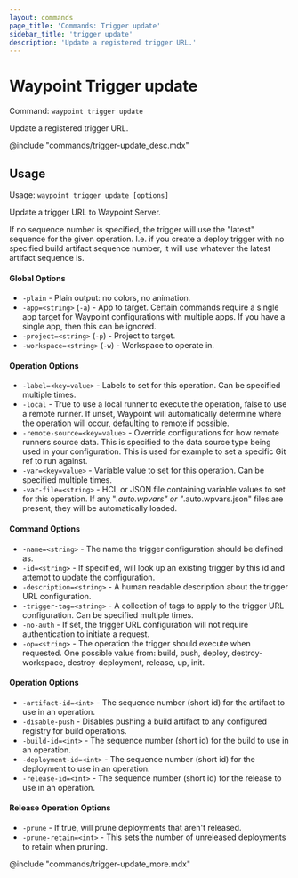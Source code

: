 ```yaml
---
layout: commands
page_title: 'Commands: Trigger update'
sidebar_title: 'trigger update'
description: 'Update a registered trigger URL.'
---
```


# Waypoint Trigger update

Command: `waypoint trigger update`

Update a registered trigger URL.

@include "commands/trigger-update_desc.mdx"

## Usage

Usage: `waypoint trigger update [options]`

Update a trigger URL to Waypoint Server.

If no sequence number is specified, the trigger will use the "latest" sequence
for the given operation. I.e. if you create a deploy trigger with no specified
build artifact sequence number, it will use whatever the latest artifact sequence is.

#### Global Options

- `-plain` - Plain output: no colors, no animation.
- `-app=<string>` (`-a`) - App to target. Certain commands require a single app target for Waypoint configurations with multiple apps. If you have a single app, then this can be ignored.
- `-project=<string>` (`-p`) - Project to target.
- `-workspace=<string>` (`-w`) - Workspace to operate in.

#### Operation Options

- `-label=<key=value>` - Labels to set for this operation. Can be specified multiple times.
- `-local` - True to use a local runner to execute the operation, false to use a remote runner.
  If unset, Waypoint will automatically determine where the operation will occur,
  defaulting to remote if possible.
- `-remote-source=<key=value>` - Override configurations for how remote runners source data. This is specified to the data source type being used in your configuration. This is used for example to set a specific Git ref to run against.
- `-var=<key=value>` - Variable value to set for this operation. Can be specified multiple times.
- `-var-file=<string>` - HCL or JSON file containing variable values to set for this operation. If any "_.auto.wpvars" or "_.auto.wpvars.json" files are present, they will be automatically loaded.

#### Command Options

- `-name=<string>` - The name the trigger configuration should be defined as.
- `-id=<string>` - If specified, will look up an existing trigger by this id and attempt to update the configuration.
- `-description=<string>` - A human readable description about the trigger URL configuration.
- `-trigger-tag=<string>` - A collection of tags to apply to the trigger URL configuration. Can be specified multiple times.
- `-no-auth` - If set, the trigger URL configuration will not require authentication to initiate a request.
- `-op=<string>` - The operation the trigger should execute when requested. One possible value from: build, push, deploy, destroy-workspace, destroy-deployment, release, up, init.

#### Operation Options

- `-artifact-id=<int>` - The sequence number (short id) for the artifact to use in an operation.
- `-disable-push` - Disables pushing a build artifact to any configured registry for build operations.
- `-build-id=<int>` - The sequence number (short id) for the build to use in an operation.
- `-deployment-id=<int>` - The sequence number (short id) for the deployment to use in an operation.
- `-release-id=<int>` - The sequence number (short id) for the release to use in an operation.

#### Release Operation Options

- `-prune` - If true, will prune deployments that aren't released.
- `-prune-retain=<int>` - This sets the number of unreleased deployments to retain when pruning.

@include "commands/trigger-update_more.mdx"
